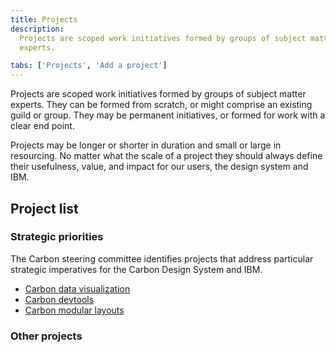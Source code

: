 ```yaml
---
title: Projects
description:
  Projects are scoped work initiatives formed by groups of subject matter
  experts.

tabs: ['Projects', 'Add a project']
---
```


<PageDescription>

Projects are scoped work initiatives formed by groups of subject matter experts.
They can be formed from scratch, or might comprise an existing guild or group.
They may be permanent initiatives, or formed for work with a clear end point.

</PageDescription>

Projects may be longer or shorter in duration and small or large in resourcing.
No matter what the scale of a project they should always define their
usefulness, value, and impact for our users, the design system and IBM.

## Project list

### Strategic priorities

The Carbon steering committee identifies projects that address particular
strategic imperatives for the Carbon Design System and IBM.

- [Carbon data visualization](projects/carbon-data-viz-project)
- [Carbon devtools](projects/carbon-devtools)
- [Carbon modular layouts](projects/carbon-modular-layouts)

### Other projects
